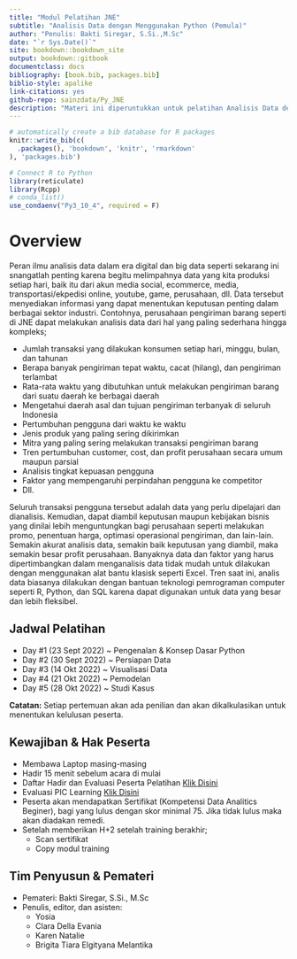 --- 
title: "Modul Pelatihan JNE"
subtitle: "Analisis Data dengan Menggunakan Python (Pemula)"
author: "Penulis: Bakti Siregar, S.Si.,M.Sc"
date: "`r Sys.Date()`"
site: bookdown::bookdown_site
output: bookdown::gitbook
documentclass: docs
bibliography: [book.bib, packages.bib]
biblio-style: apalike
link-citations: yes
github-repo: sainzdata/Py_JNE
description: "Materi ini diperuntukkan untuk pelatihan Analisis Data dengan menggunakan Python di JNE"
---

```{r include=FALSE}
# automatically create a bib database for R packages
knitr::write_bib(c(
  .packages(), 'bookdown', 'knitr', 'rmarkdown'
), 'packages.bib')

# Connect R to Python
library(reticulate)
library(Rcpp)
# conda_list()
use_condaenv("Py3_10_4", required = F)
```

# Overview {-}

Peran ilmu analisis data dalam era digital dan big data seperti sekarang ini snangatlah penting karena begitu melimpahnya data yang kita produksi setiap hari, baik itu dari akun media social, ecommerce, media, transportasi/ekpedisi online, youtube, game, perusahaan, dll. Data tersebut menyediakan informasi yang dapat menentukan keputusan penting dalam berbagai sektor industri. Contohnya, perusahaan pengiriman barang seperti di JNE dapat melakukan analisis data dari hal yang paling sederhana hingga kompleks; 

*	Jumlah transaksi yang dilakukan konsumen setiap hari, minggu, bulan, dan tahunan
*	Berapa banyak pengiriman tepat waktu, cacat (hilang), dan pengiriman terlambat
*	Rata-rata waktu yang dibutuhkan untuk melakukan pengiriman barang dari suatu daerah ke berbagai daerah
*	Mengetahui daerah asal dan tujuan pengiriman terbanyak di seluruh Indonesia
* Pertumbuhan pengguna dari waktu ke waktu
*	Jenis produk yang paling sering dikirimkan
*	Mitra yang paling sering melakukan transaksi pengiriman barang
*	Tren pertumbuhan customer, cost, dan profit perusahaan secara umum maupun parsial
*	Analisis tingkat kepuasan pengguna
*	Faktor yang mempengaruhi perpindahan pengguna ke competitor
*	Dll.

Seluruh transaksi pengguna tersebut adalah data yang perlu dipelajari dan dianalisis. Kemudian, dapat diambil keputusan maupun kebijakan bisnis yang dinilai lebih menguntungkan bagi perusahaan seperti melakukan promo, penentuan harga, optimasi operasional pengiriman, dan lain-lain. Semakin akurat analisis data, semakin baik keputusan yang diambil, maka semakin besar profit perusahaan. Banyaknya data dan faktor yang harus dipertimbangkan dalam menganalisis data tidak mudah untuk dilakukan dengan menggunakan alat bantu klasisk seperti Excel. Tren saat ini, analis data biasanya dilakukan dengan bantuan teknologi pemrograman computer seperti R, Python, dan SQL karena dapat digunakan untuk data yang besar dan lebih fleksibel.


## Jadwal Pelatihan 

* Day #1 (23 Sept 2022) ~ Pengenalan & Konsep Dasar Python
* Day #2 (30 Sept 2022) ~ Persiapan Data
* Day #3 (14 Okt 2022) ~ Visualisasi Data
* Day #4 (21 Okt 2022) ~ Pemodelan
* Day #5 (28 Okt 2022) ~ Studi Kasus

**Catatan:** Setiap pertemuan akan ada penilian dan akan dikalkulasikan untuk menentukan kelulusan peserta.

## Kewajiban & Hak Peserta

* Membawa Laptop masing-masing
* Hadir 15 menit sebelum acara di mulai
* Daftar Hadir dan Evaluasi Peserta Pelatihan [Klik Disini](https://forms.office.com/r/tS77MwiuTQ)
* Evaluasi PIC Learning [Klik Disini](https://docs.google.com/forms/d/e/1FAIpQLSfCCbD8lVLxno9fi9wOUyp-Wk0QRWYWzJe7g_7uTjZCqMlZVA/viewform)
* Peserta akan mendapatkan Sertifikat (Kompetensi Data Analitics Beginer), bagi yang lulus dengan skor minimal 75. Jika tidak lulus maka akan diadakan remedi.
* Setelah memberikan H+2 setelah training berakhir;
  * Scan sertifikat
  * Copy modul training

## Tim Penyusun & Pemateri

* Pemateri: Bakti Siregar, S.Si., M.Sc
* Penulis, editor, dan asisten: 
	* Yosia
	* Clara Della Evania
	* Karen Natalie	
	* Brigita Tiara Elgityana Melantika	
	


